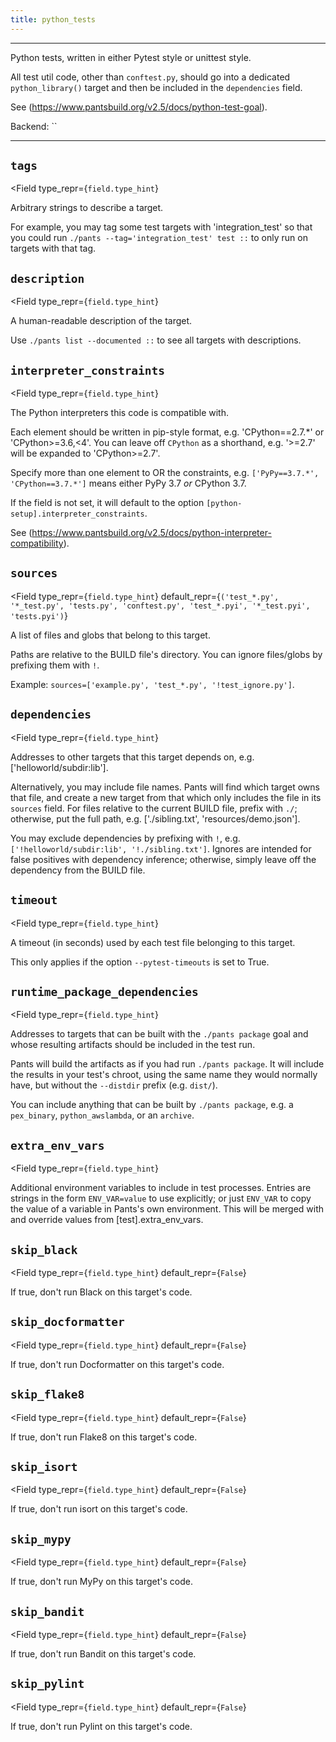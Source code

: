 ```yaml
---
title: python_tests
---
```



---

Python tests, written in either Pytest style or unittest style.

All test util code, other than `conftest.py`, should go into a dedicated `python_library()` target and then be included in the `dependencies` field.

See (https://www.pantsbuild.org/v2.5/docs/python-test-goal).

Backend: <span className="color--primary">``</span>

---

<span className={styles.options}>

## `tags`

<Field
    type_repr={`field.type_hint`}
>

Arbitrary strings to describe a target.

For example, you may tag some test targets with &#x27;integration_test&#x27; so that you could run `./pants --tag='integration_test' test ::` to only run on targets with that tag.

</Field>

## `description`

<Field
    type_repr={`field.type_hint`}
>

A human-readable description of the target.

Use `./pants list --documented ::` to see all targets with descriptions.

</Field>

## `interpreter_constraints`

<Field
    type_repr={`field.type_hint`}
>

The Python interpreters this code is compatible with.

Each element should be written in pip-style format, e.g. &#x27;CPython==2.7.\*&#x27; or &#x27;CPython&gt;=3.6,&lt;4&#x27;. You can leave off `CPython` as a shorthand, e.g. &#x27;&gt;=2.7&#x27; will be expanded to &#x27;CPython&gt;=2.7&#x27;.

Specify more than one element to OR the constraints, e.g. `['PyPy==3.7.*', 'CPython==3.7.*']` means either PyPy 3.7 _or_ CPython 3.7.

If the field is not set, it will default to the option `[python-setup].interpreter_constraints`.

See (https://www.pantsbuild.org/v2.5/docs/python-interpreter-compatibility).

</Field>

## `sources`

<Field
    type_repr={`field.type_hint`}
    default_repr={`('test_*.py', '*_test.py', 'tests.py', 'conftest.py', 'test_*.pyi', '*_test.pyi', 'tests.pyi')`}
>

A list of files and globs that belong to this target.

Paths are relative to the BUILD file&#x27;s directory. You can ignore files/globs by prefixing them with `!`.

Example: `sources=['example.py', 'test_*.py', '!test_ignore.py']`.

</Field>

## `dependencies`

<Field
    type_repr={`field.type_hint`}
>

Addresses to other targets that this target depends on, e.g. [&#x27;helloworld/subdir:lib&#x27;].

Alternatively, you may include file names. Pants will find which target owns that file, and create a new target from that which only includes the file in its `sources` field. For files relative to the current BUILD file, prefix with `./`; otherwise, put the full path, e.g. [&#x27;./sibling.txt&#x27;, &#x27;resources/demo.json&#x27;].

You may exclude dependencies by prefixing with `!`, e.g. `['!helloworld/subdir:lib', '!./sibling.txt']`. Ignores are intended for false positives with dependency inference; otherwise, simply leave off the dependency from the BUILD file.

</Field>

## `timeout`

<Field
    type_repr={`field.type_hint`}
>

A timeout (in seconds) used by each test file belonging to this target.

This only applies if the option `--pytest-timeouts` is set to True.

</Field>

## `runtime_package_dependencies`

<Field
    type_repr={`field.type_hint`}
>

Addresses to targets that can be built with the `./pants package` goal and whose resulting artifacts should be included in the test run.

Pants will build the artifacts as if you had run `./pants package`. It will include the results in your test&#x27;s chroot, using the same name they would normally have, but without the `--distdir` prefix (e.g. `dist/`).

You can include anything that can be built by `./pants package`, e.g. a `pex_binary`, `python_awslambda`, or an `archive`.

</Field>

## `extra_env_vars`

<Field
    type_repr={`field.type_hint`}
>

Additional environment variables to include in test processes. Entries are strings in the form `ENV_VAR=value` to use explicitly; or just `ENV_VAR` to copy the value of a variable in Pants&#x27;s own environment. This will be merged with and override values from [test].extra_env_vars.

</Field>

## `skip_black`

<Field
    type_repr={`field.type_hint`}
    default_repr={`False`}
>

If true, don&#x27;t run Black on this target&#x27;s code.

</Field>

## `skip_docformatter`

<Field
    type_repr={`field.type_hint`}
    default_repr={`False`}
>

If true, don&#x27;t run Docformatter on this target&#x27;s code.

</Field>

## `skip_flake8`

<Field
    type_repr={`field.type_hint`}
    default_repr={`False`}
>

If true, don&#x27;t run Flake8 on this target&#x27;s code.

</Field>

## `skip_isort`

<Field
    type_repr={`field.type_hint`}
    default_repr={`False`}
>

If true, don&#x27;t run isort on this target&#x27;s code.

</Field>

## `skip_mypy`

<Field
    type_repr={`field.type_hint`}
    default_repr={`False`}
>

If true, don&#x27;t run MyPy on this target&#x27;s code.

</Field>

## `skip_bandit`

<Field
    type_repr={`field.type_hint`}
    default_repr={`False`}
>

If true, don&#x27;t run Bandit on this target&#x27;s code.

</Field>

## `skip_pylint`

<Field
    type_repr={`field.type_hint`}
    default_repr={`False`}
>

If true, don&#x27;t run Pylint on this target&#x27;s code.

</Field>

</span>
